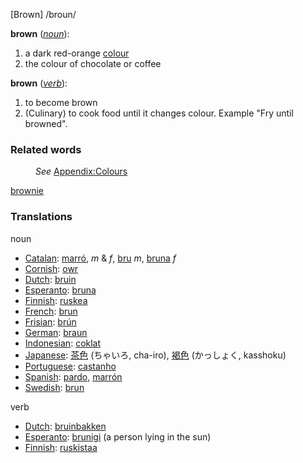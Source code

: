 [Brown]  /broun/

;'''brown'''   (''[[noun]]''):

#a dark red-orange [[color|colour]]
#the colour of chocolate or coffee

;'''brown'''   (''[[verb]]''):
#to become brown
#(Culinary) to cook food until it changes colour. Example "Fry until browned".

===Related words===
:''See'' [[Wiktionary_Appendix:Colours|Appendix:Colours]]
[[brownie]]

===Translations===

noun
*[[Catalan]]: [[marró]], ''m'' & ''f'', [[bru]] ''m'', [[bruna]] ''f''
*[[Cornish]]: [[owr]]
*[[Dutch]]: [[bruin]]
*[[Esperanto]]: [[bruna]]
*[[Finnish]]: [[ruskea]]
*[[French]]: [[brun]]
*[[Frisian]]: [[brún]]
*[[German]]: [[braun]]
*[[Indonesian]]: [[coklat]]
*[[Japanese]]: [[茶色]] (ちゃいろ, cha-iro), [[褐色]] (かっしょく, kasshoku)
*[[Portuguese]]: [[castanho]]
*[[Spanish]]: [[pardo]],  [[marrón]]
*[[Swedish]]: [[brun]]

verb
*[[Dutch]]: [[bruinbakken]]
*[[Esperanto]]: [[brunigi]] (a person lying in the sun)
*[[Finnish]]: [[ruskistaa]]